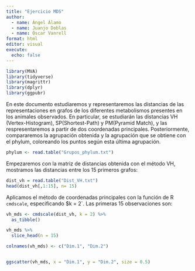 ```yaml
---
title: "Ejercicio MDS"
author: 
  - name: Ángel Álamo
  - name: Juanjo Doblas
  - name: Óscar Vanrell 
format: html
editor: visual
execute:
  echo: false
---
```


```r
library(MVA)
library(tidyverse)
library(magrittr)
library(dplyr)
library(ggpubr)
```

En este documento estudiaremos y representaremos las distancias de las representaciones en grafos de los diferentes metabolismos presentes en los animales observados. En particular, se estudiarán las distancias VH (Vertex-Histogram), SP(Shortest-Path) y PM(Pyramid Match), y las respresentaremos a partir de dos coordenadas principales. Posteriormente, compararemos la agrupación obtenida y la agrupación que se obtiene con el phylum, coloreando los puntos según esta última agrupación.

```r
phylum <- read.table("Grupos_phylum.txt")

```


Empezaremos con la matriz de distancias obtenida con el método VH, mostramos las distancias entre los 15 primeros grafos:

```r
dist_vh = read.table("Dist_VH.txt")
head(dist_vh[,1:15], n= 15)
```

Aplicamos el método de coordenadas principales con la función de R `cmdscale`, especificando \$k = 2\`. Las primeras 15 observaciones son:

```r
vh_mds <- cmdscale(dist_vh, k = 2) %>% 
  as_tibble()

vh_mds %>% 
  slice_head(n = 15)
```

```r
colnames(vh_mds) <- c("Dim.1", "Dim.2")


ggscatter(vh_mds, x = "Dim.1", y = "Dim.2", size = 0.5)

```
